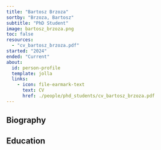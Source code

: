 ```yaml
---
title: "Bartosz Brzoza"
sortby: "Brzoza, Bartosz"
subtitle: "PhD Student"
image: bartosz_brzoza.png
toc: false
resources: 
  - "cv_bartosz_brzoza.pdf"
started: "2024"
ended: "Current"
about:
  id: person-profile
  template: jolla
  links:
    - icon: file-earmark-text
      text: CV
      href: ./people/phd_students/cv_bartosz_brzoza.pdf
---
```


:::{#person-profile}
:::

## Biography

## Education